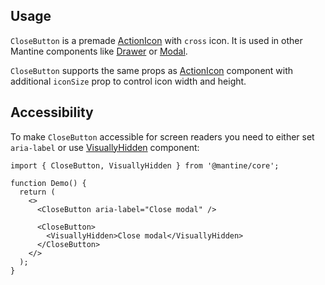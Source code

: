 

## Usage

`CloseButton` is a premade [ActionIcon](/core/action-icon) with `cross` icon. It is used in other Mantine
components like [Drawer](/components/drawer) or [Modal](/components/modal).

`CloseButton` supports the same props as [ActionIcon](/core/action-icon) component with additional
`iconSize` prop to control icon width and height.

<Demo data={CloseButtonDemos.usage} />

## Accessibility

To make `CloseButton` accessible for screen readers you need to either set `aria-label` or
use [VisuallyHidden](/core/visually-hidden) component:

```tsx
import { CloseButton, VisuallyHidden } from '@mantine/core';

function Demo() {
  return (
    <>
      <CloseButton aria-label="Close modal" />

      <CloseButton>
        <VisuallyHidden>Close modal</VisuallyHidden>
      </CloseButton>
    </>
  );
}
```

